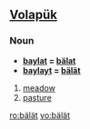 ==[[Volapük]]==

===Noun===
*'''[[baylat]] = [[bälat]]''' 
*'''[[baylayt]] = [[bälät]]''' 
# [[meadow]]
# [[pasture]]

[[ro:bälät]]
[[vo:bälät]]